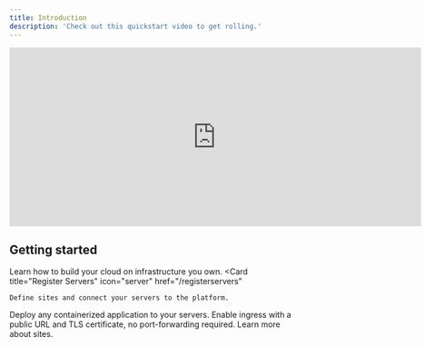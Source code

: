 ```yaml
---
title: Introduction
description: 'Check out this quickstart video to get rolling.'
---
```


<iframe
  width="725"
  height="315"
  src="https://www.youtube.com/embed/4KzFe50RQkQ"
  title="YouTube video player"
  frameborder="0"
  allow="accelerometer; autoplay; clipboard-write; encrypted-media; gyroscope; picture-in-picture"
  allowfullscreen
></iframe>


## Getting started

Learn how to build your cloud on infrastructure you own.
<CardGroup cols={2}>
  <Card
    title="Register Servers"
    icon="server"
    href="/registerservers"
  >
    Define sites and connect your servers to the platform. 
  </Card>
  <Card
    title="Deploy Applications"
    icon="earth-americas"
    href="/deployapps"
  >
    Deploy any containerized application to your servers.
  </Card>
  <Card
    title="Publish Apps Online"
    icon="circle-nodes"
    href="/publicingress"
  >
    Enable ingress with a public URL and TLS certificate, no port-forwarding required. 
  </Card>
  <Card
    title="Sites"
    icon="location-pin"
    href="/resoruces/sites"
  >
    Learn more about sites. 
  </Card>
</CardGroup>

